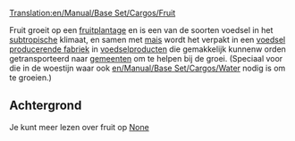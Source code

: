 [[Translation:en/Manual/Base Set/Cargos/Fruit]]

{{nl/Manual/Base Set/Cargos/Vracht|name=Fruit
|image=en/Manual/Base Set/Cargos/Fruit.png
|geproduceerd=[[en/Manual/Base Set/Industries/Fruit Plantation|Fruitplantage]]
|geaccepteerd=[[nl/Voedsel producerende fabriek|Voedsel producerende fabriek]]
}}

Fruit groeit op een [[en/Manual/Base Set/Industries/Fruit Plantation|fruitplantage]] en is een van de soorten voedsel in het [[nl/Manual/Klimaat#subtropisch|subtropische]] klimaat, en samen met [[nl/Manual/Base Set/Cargos/Mais|mais]] wordt het verpakt in een [[nl/Voedsel producerende fabriek|voedsel producerende fabriek]] in [[nl/Manual/Base Set/Cargos/Voedsel|voedselproducten]] die gemakkelijk kunnenw orden getransporteerd naar [[nl/Manual/Gemeente|gemeenten]] om te helpen bij de groei. (Speciaal voor die in de woestijn waar ook [[en/Manual/Base Set/Cargos/Water]] nodig is om te groeien.)

== Achtergrond==

Je kunt meer lezen over fruit op [https://www.wikipedia.org/wiki/fruit None]